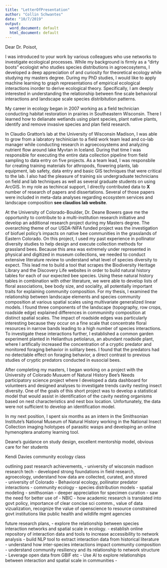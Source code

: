 ```yaml
---
title: "LetterOfPresentation"
author: "Collin Schwantes"
date: "10/7/2019"
output:
  word_document: default
  html_document: default
---
```



Dear Dr. Poisot,

I was introduced to your work by various colleagues who use networks to investigate ecological processes. While my background is firmly as a "dirty boots" ecologist who studies species distributions in agroecosytems, I developed a deep appreciation of and curiosity for theoretical ecology while studying my masters degree. During my PhD studies, I would like to apply machine learning to graph representations of empirical ecological interactions inorder to derive ecological theory. Specifically, I am deeply interested in understanding the relationship between fine scale behavioral interactions and landscape scale species distribitution patterns. 

My career in ecology began in 2007 working as a field technician conducting habitat restoration in prairies in Southeastern Wisconsin. There I learned how to delianate wetlands using plant species, plant native plants, identify and remove invasive species and plan field research. 

In Claudio Gratton's lab at the University of Wisconsin Madison, I was able to grow from a labratory techinician to a field work team lead and co-lab manager while conducting research in agroecosystems and analyzing nutrient flow around lake Myvtan in Iceland. During that time I was responsible for executing the entire data collection pipeline from field sampling to data entry on five projects. As a team lead, I was responsbile for creating training materials for athropods, flowering plants, lab equipment, lab safety, data entry and basic GIS techniques that were critical to the lab. I also had the pleasure of training six undergraduate technicians on field and lab techniques as well as several graduate students on using ArcGIS. In my role as techincal support, I directly contributed data to **X** number of research of papers and dissertations. Several of those papers were included in meta-data analyses regarding ecosystem services and landscape composition **see claudios lab website**.

At the University of Colorado-Boulder, Dr. Deane Bowers gave me the opportunity to contribute to a multi-institution research initiative and develop an additional research project during my Masters degree. The overarching theme of our USDA-NIFA funded project was the investigation of biofuel policy's impacts on native bee communities in the grasslands of Eastern Colorado. On this project, I used my past experience in pollinator diversity studies to help design and execute collection methods for grassland bees. Because this area was extremely under represented in physical and digitized in museum collections, we needed to conduct extensive literature review to understand what level of species diversity to expect. This lead me to build a tool that scrapes the Biodiversity Heritage Library and the Discovery Life websites in order to build natural history tables for each of our expected bee species. Using these natural history tables in combination with other literature, we were able to develop lists of floral associations, bee body size, and sociality, all potentially important traits for explaining community composition. For my thesis, I examined the relationship between landscape elements and species community composition at various spatial scales using multivariate generalized linear models. I found three  components of the landscape (topography, row crops, roadside edge) explained differences in communinity composition at distinct spatial scales. The impact of roadside edges was particularly interesting because they occur on a fine scale that concentrate floral resources in narrow bands leading to a high number of species interactions. To investigate these interactions further, I established a common garden experiment planted in Helianthus petiolarus, an abundant roadside plant, where I artifically increased the concentration of a cryptic predator and monitored foraging behavior in solitary bees. I found that the predators had no detectable effect on foraging behavior, a direct contrast to previous studies of cryptic predators conducted in eusocial bees.  

After completing my masters, I began working on a project with the University of Colorado Musuem of Natural History Bee's Needs participatory science project where I developed a data dashboard for volunteers and designed analyses to investigate trends cavity nesting insect diversity. One of the goals of this short project was to develop a statistical model that would assist in identification of the cavity nesting organisms based on nest characteristics and nest box location. Unfortunately, the data were not sufficient to develop an identification model. 

In my next position, I spent six months as an intern in the Smithsonian Institute's National Museum of Natural History working in the National Insect Collection imaging  holotypes of parasitic wasps and developing an online hymenoptera anatomy learning tool.   









Deane's guidance on study design, excellent mentorship model, obvious care for her students

Kendi Davies community ecology class






outlining past research achievements,
- university of wisconsin madison research tech
  - developed strong foundations in field research, agroecology, understand how data are collected, curated, and stored   
- university of Colorado 
   - Behavioral ecology, pollinator predator interactions
   - community ecology - species distribution models
   - spatial modeling
 - smithsonian
    - deeper appreciation for specimen curation
    - saw the need for better use of 
  - NBIC
    - how academic research is translated into govt policy, importance of clear concise sci commm., value of data vizualization, recognize the value of openscience to resource constrained govt institutions like public health and wildlife mgmt agencies

future research plans,
- explore the relationship between species interaction networks and spatial scale in ecology.
  - establish online repository of interaction data and tools to increase accessibility to network analysis
    - build NLP tool to extract interaction data from historical literature
  - understand how inter-species interactions impact community composition
  - understand community resiliency and its relationship to network structure 
    - Leverage open data from GBIF etc - Use AI to explore relationships between interaction and spatial scale in communities
  - 




